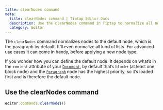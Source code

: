 ```yaml
---
title: clearNodes command
meta:
  title: clearNodes command | Tiptap Editor Docs
  description: Use the clearNodes command in Tiptap to normalize all nodes in the document to the default paragraph node. More in our docs!
  category: Editor
---
```


The `clearNodes` command normalizes nodes to the default node, which is the paragraph by default. It’ll even normalize all kind of lists. For advanced use cases it can come in handy, before applying a new node type.

If you wonder how you can define the default node: It depends on what’s in the `content` attribute of your [`Document`](/editor/extensions/nodes/document), by default that’s `block+` (at least one block node) and the [`Paragraph`](/editor/extensions/nodes/paragraph) node has the highest priority, so it’s loaded first and is therefore the default node.

## Use the clearNodes command

```js
editor.commands.clearNodes()
```
